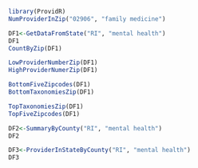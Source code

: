 ```r
library(ProvidR)
NumProviderInZip("02906", "family medicine")
```

```r
DF1<-GetDataFromState("RI", "mental health")
DF1
CountByZip(DF1)
```
```r
LowProviderNumberZip(DF1)
HighProviderNumerZip(DF1)
```

```r
BottomFiveZipcodes(DF1)
BottomTaxonomiesZip(DF1)
```

```r
TopTaxonomiesZip(DF1)
TopFiveZipcodes(DF1)
```


```r
DF2<-SummaryByCounty("RI", "mental health")
DF2
```

```r
DF3<-ProviderInStateByCounty("RI", "mental health")
DF3
```

